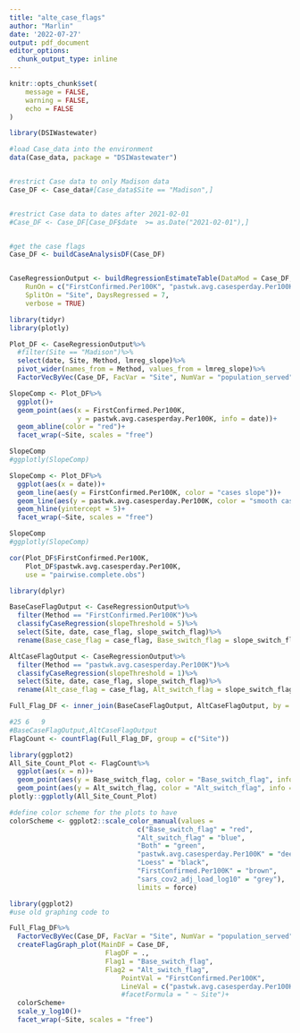 ```yaml
---
title: "alte_case_flags"
author: "Marlin"
date: '2022-07-27'
output: pdf_document
editor_options: 
  chunk_output_type: inline
---
```



```r
knitr::opts_chunk$set(
	message = FALSE,
	warning = FALSE,
	echo = FALSE
)
```

```r
library(DSIWastewater)
```

```r
#load Case_data into the environment
data(Case_data, package = "DSIWastewater")


#restrict Case data to only Madison data
Case_DF <- Case_data#[Case_data$Site == "Madison",]


#restrict Case data to dates after 2021-02-01
#Case_DF <- Case_DF[Case_DF$date  >= as.Date("2021-02-01"),]


#get the case flags
Case_DF <- buildCaseAnalysisDF(Case_DF)


CaseRegressionOutput <- buildRegressionEstimateTable(DataMod = Case_DF, 
    RunOn = c("FirstConfirmed.Per100K", "pastwk.avg.casesperday.Per100K"),
    SplitOn = "Site", DaysRegressed = 7,
    verbose = TRUE)
```

```r
library(tidyr)
library(plotly)

Plot_DF <- CaseRegressionOutput%>%
  #filter(Site == "Madison")%>%
  select(date, Site, Method, lmreg_slope)%>%
  pivot_wider(names_from = Method, values_from = lmreg_slope)%>%
  FactorVecByVec(Case_DF, FacVar = "Site", NumVar = "population_served")

SlopeComp <- Plot_DF%>%
  ggplot()+
  geom_point(aes(x = FirstConfirmed.Per100K,
                 y = pastwk.avg.casesperday.Per100K, info = date))+
  geom_abline(color = "red")+
  facet_wrap(~Site, scales = "free")

SlopeComp
#ggplotly(SlopeComp)

SlopeComp <- Plot_DF%>%
  ggplot(aes(x = date))+
  geom_line(aes(y = FirstConfirmed.Per100K, color = "cases slope"))+
  geom_line(aes(y = pastwk.avg.casesperday.Per100K, color = "smooth cases slope"))+
  geom_hline(yintercept = 5)+
  facet_wrap(~Site, scales = "free")

SlopeComp
#ggplotly(SlopeComp)

cor(Plot_DF$FirstConfirmed.Per100K, 
    Plot_DF$pastwk.avg.casesperday.Per100K,
    use = "pairwise.complete.obs")
```

```r
library(dplyr)

BaseCaseFlagOutput <- CaseRegressionOutput%>%
  filter(Method == "FirstConfirmed.Per100K")%>%
  classifyCaseRegression(slopeThreshold = 5)%>%
  select(Site, date, case_flag, slope_switch_flag)%>%
  rename(Base_case_flag = case_flag, Base_switch_flag = slope_switch_flag)

AltCaseFlagOutput <- CaseRegressionOutput%>%
  filter(Method == "pastwk.avg.casesperday.Per100K")%>%
  classifyCaseRegression(slopeThreshold = 1)%>%
  select(Site, date, case_flag, slope_switch_flag)%>%
  rename(Alt_case_flag = case_flag, Alt_switch_flag = slope_switch_flag)

Full_Flag_DF <- inner_join(BaseCaseFlagOutput, AltCaseFlagOutput, by = c("date","Site"))

#25	6	9
#BaseCaseFlagOutput,AltCaseFlagOutput
FlagCount <- countFlag(Full_Flag_DF, group = c("Site"))

library(ggplot2)
All_Site_Count_Plot <- FlagCount%>%
  ggplot(aes(x = n))+
  geom_point(aes(y = Base_switch_flag, color = "Base_switch_flag", info = Site))+
  geom_point(aes(y = Alt_switch_flag, color = "Alt_switch_flag", info = Site))
plotly::ggplotly(All_Site_Count_Plot)
```


```r


#define color scheme for the plots to have
colorScheme <- ggplot2::scale_color_manual(values = 
                                c("Base_switch_flag" = "red",
                                "Alt_switch_flag" = "blue",
                                "Both" = "green",
                                "pastwk.avg.casesperday.Per100K" = "deeppink",
                                "Loess" = "black",
                                "FirstConfirmed.Per100K" = "brown",
                                "sars_cov2_adj_load_log10" = "grey"),
                                limits = force)

library(ggplot2)
#use old graphing code to

Full_Flag_DF%>%
  FactorVecByVec(Case_DF, FacVar = "Site", NumVar = "population_served")%>%
  createFlagGraph_plot(MainDF = Case_DF,
                        FlagDF = .,
                        Flag1 = "Base_switch_flag",
                        Flag2 = "Alt_switch_flag",
                            PointVal = "FirstConfirmed.Per100K",
                            LineVal = c("pastwk.avg.casesperday.Per100K"))+#,
                            #facetFormula = " ~ Site")+ 
  colorScheme+
  scale_y_log10()+
  facet_wrap(~Site, scales = "free")
```


